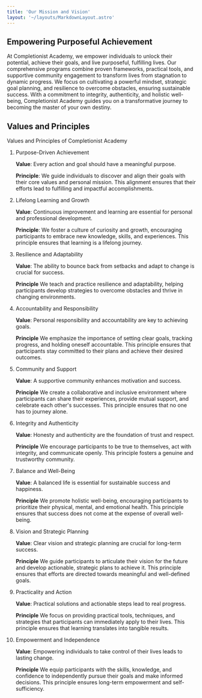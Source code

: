 ```yaml
---
title: 'Our Mission and Vision'
layout: '~/layouts/MarkdownLayout.astro'
---
```


## Empowering Purposeful Achievement

At Completionist Academy, we empower individuals to unlock their potential, achieve their goals, and live purposeful, fulfilling lives. Our comprehensive programs combine proven frameworks, practical tools, and supportive community engagement to transform lives from stagnation to dynamic progress. We focus on cultivating a powerful mindset, strategic goal planning, and resilience to overcome obstacles, ensuring sustainable success. With a commitment to integrity, authenticity, and holistic well-being, Completionist Academy guides you on a transformative journey to becoming the master of your own destiny.


## Values and Principles

Values and Principles of Completionist Academy
1. Purpose-Driven Achievement


    **Value**: Every action and goal should have a meaningful purpose.

    **Principle**: We guide individuals to discover and align their goals with their core values and personal mission. This alignment ensures that their efforts lead to fulfilling and impactful accomplishments.

2. Lifelong Learning and Growth

    **Value**: Continuous improvement and learning are essential for personal and professional development.

    **Principle**: We foster a culture of curiosity and growth, encouraging participants to embrace new knowledge, skills, and experiences. This principle ensures that learning is a lifelong journey.

3. Resilience and Adaptability

    **Value**: The ability to bounce back from setbacks and adapt to change is crucial for success.

    **Principle** We teach and practice resilience and adaptability, helping participants develop strategies to overcome obstacles and thrive in changing environments.

4. Accountability and Responsibility

    **Value**: Personal responsibility and accountability are key to achieving goals.

    **Principle** We emphasize the importance of setting clear goals, tracking progress, and holding oneself accountable. This principle ensures that participants stay committed to their plans and achieve their desired outcomes.

5. Community and Support

    **Value**: A supportive community enhances motivation and success.

    **Principle** We create a collaborative and inclusive environment where participants can share their experiences, provide mutual support, and celebrate each other's successes. This principle ensures that no one has to journey alone.

6. Integrity and Authenticity

    **Value**: Honesty and authenticity are the foundation of trust and respect.

    **Principle** We encourage participants to be true to themselves, act with integrity, and communicate openly. This principle fosters a genuine and trustworthy community.

7. Balance and Well-Being

    **Value**: A balanced life is essential for sustainable success and happiness.

    **Principle** We promote holistic well-being, encouraging participants to prioritize their physical, mental, and emotional health. This principle ensures that success does not come at the expense of overall well-being.

8. Vision and Strategic Planning

    **Value**: Clear vision and strategic planning are crucial for long-term success.

    **Principle** We guide participants to articulate their vision for the future and develop actionable, strategic plans to achieve it. This principle ensures that efforts are directed towards meaningful and well-defined goals.

9. Practicality and Action

    **Value**: Practical solutions and actionable steps lead to real progress.

    **Principle** We focus on providing practical tools, techniques, and strategies that participants can immediately apply to their lives. This principle ensures that learning translates into tangible results.

10. Empowerment and Independence

    **Value**: Empowering individuals to take control of their lives leads to lasting change.

    **Principle** We equip participants with the skills, knowledge, and confidence to independently pursue their goals and make informed decisions. This principle ensures long-term empowerment and self-sufficiency.
